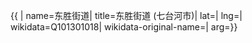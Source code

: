 {{ {{{1|PRC admin/showdata}}}|
name=东胜街道|
title=东胜街道 (七台河市)|
lat=|
lng=|
wikidata=Q101301018|
wikidata-original-name=|
arg={{{arg|}}}}}